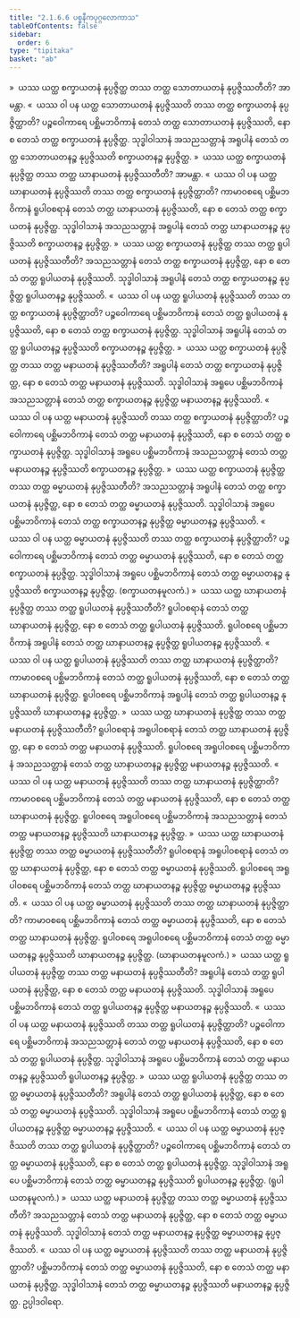 ```yaml
---
title: "2.1.6.6 ပစ္စနီကပုဂ္ဂလောကာသ"
tableOfContents: false
sidebar:
  order: 6
type: "tipitaka"
basket: "ab"
---
```



<DynamicBreadcrumb />

<Division number="116">

<Paragraph number="1011">
»  ယဿ ယတ္ထ စက္ခာယတနံ နုပ္ပဇ္ဇိတ္ထ တဿ တတ္ထ သောတာယတနံ နုပ္ပဇ္ဇိဿတီတိ? အာမန္တာ.
</Paragraph>

<Paragraph number="1012">
«  ယဿ ဝါ ပန ယတ္ထ သောတာယတနံ နုပ္ပဇ္ဇိဿတိ တဿ တတ္ထ စက္ခာယတနံ နုပ္ပဇ္ဇိတ္ထာတိ?
</Paragraph>

<Paragraph number="1013">
ပဉ္စဝေါကာရေ ပစ္ဆိမဘဝိကာနံ တေသံ တတ္ထ သောတာယတနံ နုပ္ပဇ္ဇိဿတိ, နော စ တေသံ တတ္ထ စက္ခာယတနံ နုပ္ပဇ္ဇိတ္ထ. သုဒ္ဓါဝါသာနံ အသညသတ္တာနံ အရူပါနံ တေသံ တတ္ထ သောတာယတနဉ္စ နုပ္ပဇ္ဇိဿတိ စက္ခာယတနဉ္စ နုပ္ပဇ္ဇိတ္ထ.
</Paragraph>

<Paragraph number="1014">
»  ယဿ ယတ္ထ စက္ခာယတနံ နုပ္ပဇ္ဇိတ္ထ တဿ တတ္ထ ဃာနာယတနံ နုပ္ပဇ္ဇိဿတီတိ? အာမန္တာ.
</Paragraph>

<Paragraph number="1015">
«  ယဿ ဝါ ပန ယတ္ထ ဃာနာယတနံ နုပ္ပဇ္ဇိဿတိ တဿ တတ္ထ စက္ခာယတနံ နုပ္ပဇ္ဇိတ္ထာတိ?
</Paragraph>

<Paragraph number="1016">
ကာမာဝစရေ ပစ္ဆိမဘဝိကာနံ ရူပါဝစရာနံ တေသံ တတ္ထ ဃာနာယတနံ နုပ္ပဇ္ဇိဿတိ, နော စ တေသံ တတ္ထ စက္ခာယတနံ နုပ္ပဇ္ဇိတ္ထ. သုဒ္ဓါဝါသာနံ အသညသတ္တာနံ အရူပါနံ တေသံ တတ္ထ ဃာနာယတနဉ္စ နုပ္ပဇ္ဇိဿတိ စက္ခာယတနဉ္စ နုပ္ပဇ္ဇိတ္ထ.
</Paragraph>

<Paragraph number="1017">
»  ယဿ ယတ္ထ စက္ခာယတနံ နုပ္ပဇ္ဇိတ္ထ တဿ တတ္ထ ရူပါယတနံ နုပ္ပဇ္ဇိဿတီတိ?
</Paragraph>

<Paragraph number="1018">
အသညသတ္တာနံ တေသံ တတ္ထ စက္ခာယတနံ နုပ္ပဇ္ဇိတ္ထ, နော စ တေသံ တတ္ထ ရူပါယတနံ နုပ္ပဇ္ဇိဿတိ. သုဒ္ဓါဝါသာနံ အရူပါနံ တေသံ တတ္ထ စက္ခာယတနဉ္စ နုပ္ပဇ္ဇိတ္ထ ရူပါယတနဉ္စ နုပ္ပဇ္ဇိဿတိ.
</Paragraph>

<Paragraph number="1019">
«  ယဿ ဝါ ပန ယတ္ထ ရူပါယတနံ နုပ္ပဇ္ဇိဿတိ တဿ တတ္ထ စက္ခာယတနံ နုပ္ပဇ္ဇိတ္ထာတိ?
</Paragraph>

<Paragraph number="1020">
ပဉ္စဝေါကာရေ ပစ္ဆိမဘဝိကာနံ တေသံ တတ္ထ ရူပါယတနံ နုပ္ပဇ္ဇိဿတိ, နော စ တေသံ တတ္ထ စက္ခာယတနံ နုပ္ပဇ္ဇိတ္ထ. သုဒ္ဓါဝါသာနံ အရူပါနံ တေသံ တတ္ထ ရူပါယတနဉ္စ နုပ္ပဇ္ဇိဿတိ စက္ခာယတနဉ္စ နုပ္ပဇ္ဇိတ္ထ.
</Paragraph>

<Paragraph number="1021">
»  ယဿ ယတ္ထ စက္ခာယတနံ နုပ္ပဇ္ဇိတ္ထ တဿ တတ္ထ မနာယတနံ နုပ္ပဇ္ဇိဿတီတိ?
</Paragraph>

<Paragraph number="1022">
အရူပါနံ တေသံ တတ္ထ စက္ခာယတနံ နုပ္ပဇ္ဇိတ္ထ, နော စ တေသံ တတ္ထ မနာယတနံ နုပ္ပဇ္ဇိဿတိ. သုဒ္ဓါဝါသာနံ အရူပေ ပစ္ဆိမဘဝိကာနံ အသညသတ္တာနံ တေသံ တတ္ထ စက္ခာယတနဉ္စ နုပ္ပဇ္ဇိတ္ထ မနာယတနဉ္စ နုပ္ပဇ္ဇိဿတိ.
</Paragraph>

<Paragraph number="1023">
«  ယဿ ဝါ ပန ယတ္ထ မနာယတနံ နုပ္ပဇ္ဇိဿတိ တဿ တတ္ထ စက္ခာယတနံ နုပ္ပဇ္ဇိတ္ထာတိ?
</Paragraph>

<Paragraph number="1024">
ပဉ္စဝေါကာရေ ပစ္ဆိမဘဝိကာနံ တေသံ တတ္ထ မနာယတနံ နုပ္ပဇ္ဇိဿတိ, နော စ တေသံ တတ္ထ စက္ခာယတနံ နုပ္ပဇ္ဇိတ္ထ. သုဒ္ဓါဝါသာနံ အရူပေ ပစ္ဆိမဘဝိကာနံ အသညသတ္တာနံ တေသံ တတ္ထ မနာယတနဉ္စ နုပ္ပဇ္ဇိဿတိ စက္ခာယတနဉ္စ နုပ္ပဇ္ဇိတ္ထ.
</Paragraph>

<Paragraph number="1025">
»  ယဿ ယတ္ထ စက္ခာယတနံ နုပ္ပဇ္ဇိတ္ထ တဿ တတ္ထ ဓမ္မာယတနံ နုပ္ပဇ္ဇိဿတီတိ?
</Paragraph>

<Paragraph number="1026">
အသညသတ္တာနံ အရူပါနံ တေသံ တတ္ထ စက္ခာယတနံ နုပ္ပဇ္ဇိတ္ထ, နော စ တေသံ တတ္ထ ဓမ္မာယတနံ နုပ္ပဇ္ဇိဿတိ. သုဒ္ဓါဝါသာနံ အရူပေ ပစ္ဆိမဘဝိကာနံ တေသံ တတ္ထ စက္ခာယတနဉ္စ နုပ္ပဇ္ဇိတ္ထ ဓမ္မာယတနဉ္စ နုပ္ပဇ္ဇိဿတိ.
</Paragraph>

<Paragraph number="1027">
«  ယဿ ဝါ ပန ယတ္ထ ဓမ္မာယတနံ နုပ္ပဇ္ဇိဿတိ တဿ တတ္ထ စက္ခာယတနံ နုပ္ပဇ္ဇိတ္ထာတိ?
</Paragraph>

<Paragraph number="1028">
ပဉ္စဝေါကာရေ ပစ္ဆိမဘဝိကာနံ တေသံ တတ္ထ ဓမ္မာယတနံ နုပ္ပဇ္ဇိဿတိ, နော စ တေသံ တတ္ထ စက္ခာယတနံ နုပ္ပဇ္ဇိတ္ထ. သုဒ္ဓါဝါသာနံ အရူပေ ပစ္ဆိမဘဝိကာနံ တေသံ တတ္ထ ဓမ္မာယတနဉ္စ နုပ္ပဇ္ဇိဿတိ စက္ခာယတနဉ္စ နုပ္ပဇ္ဇိတ္ထ. (စက္ခာယတနမူလကံ.)
</Paragraph>

</Division>
<Division number="117">

<Paragraph number="1029">
»  ယဿ ယတ္ထ ဃာနာယတနံ နုပ္ပဇ္ဇိတ္ထ တဿ တတ္ထ ရူပါယတနံ နုပ္ပဇ္ဇိဿတီတိ?
</Paragraph>

<Paragraph number="1030">
ရူပါဝစရာနံ တေသံ တတ္ထ ဃာနာယတနံ နုပ္ပဇ္ဇိတ္ထ, နော စ တေသံ တတ္ထ ရူပါယတနံ နုပ္ပဇ္ဇိဿတိ. ရူပါဝစရေ ပစ္ဆိမဘဝိကာနံ အရူပါနံ တေသံ တတ္ထ ဃာနာယတနဉ္စ နုပ္ပဇ္ဇိတ္ထ ရူပါယတနဉ္စ နုပ္ပဇ္ဇိဿတိ.
</Paragraph>

<Paragraph number="1031">
«  ယဿ ဝါ ပန ယတ္ထ ရူပါယတနံ နုပ္ပဇ္ဇိဿတိ တဿ တတ္ထ ဃာနာယတနံ နုပ္ပဇ္ဇိတ္ထာတိ?
</Paragraph>

<Paragraph number="1032">
ကာမာဝစရေ ပစ္ဆိမဘဝိကာနံ တေသံ တတ္ထ ရူပါယတနံ နုပ္ပဇ္ဇိဿတိ, နော စ တေသံ တတ္ထ ဃာနာယတနံ နုပ္ပဇ္ဇိတ္ထ. ရူပါဝစရေ ပစ္ဆိမဘဝိကာနံ အရူပါနံ တေသံ တတ္ထ ရူပါယတနဉ္စ နုပ္ပဇ္ဇိဿတိ ဃာနာယတနဉ္စ နုပ္ပဇ္ဇိတ္ထ.
</Paragraph>

<Paragraph number="1033">
»  ယဿ ယတ္ထ ဃာနာယတနံ နုပ္ပဇ္ဇိတ္ထ တဿ တတ္ထ မနာယတနံ နုပ္ပဇ္ဇိဿတီတိ?
</Paragraph>

<Paragraph number="1034">
ရူပါဝစရာနံ အရူပါဝစရာနံ တေသံ တတ္ထ ဃာနာယတနံ နုပ္ပဇ္ဇိတ္ထ, နော စ တေသံ တတ္ထ မနာယတနံ နုပ္ပဇ္ဇိဿတိ. ရူပါဝစရေ အရူပါဝစရေ ပစ္ဆိမဘဝိကာနံ အသညသတ္တာနံ တေသံ တတ္ထ ဃာနာယတနဉ္စ နုပ္ပဇ္ဇိတ္ထ မနာယတနဉ္စ နုပ္ပဇ္ဇိဿတိ.
</Paragraph>

<Paragraph number="1035">
«  ယဿ ဝါ ပန ယတ္ထ မနာယတနံ နုပ္ပဇ္ဇိဿတိ တဿ တတ္ထ ဃာနာယတနံ နုပ္ပဇ္ဇိတ္ထာတိ?
</Paragraph>

<Paragraph number="1036">
ကာမာဝစရေ ပစ္ဆိမဘဝိကာနံ တေသံ တတ္ထ မနာယတနံ နုပ္ပဇ္ဇိဿတိ, နော စ တေသံ တတ္ထ ဃာနာယတနံ နုပ္ပဇ္ဇိတ္ထ. ရူပါဝစရေ အရူပါဝစရေ ပစ္ဆိမဘဝိကာနံ အသညသတ္တာနံ တေသံ တတ္ထ မနာယတနဉ္စ နုပ္ပဇ္ဇိဿတိ ဃာနာယတနဉ္စ နုပ္ပဇ္ဇိတ္ထ.
</Paragraph>

<Paragraph number="1037">
»  ယဿ ယတ္ထ ဃာနာယတနံ နုပ္ပဇ္ဇိတ္ထ တဿ တတ္ထ ဓမ္မာယတနံ နုပ္ပဇ္ဇိဿတီတိ?
</Paragraph>

<Paragraph number="1038">
ရူပါဝစရာနံ အရူပါဝစရာနံ တေသံ တတ္ထ ဃာနာယတနံ နုပ္ပဇ္ဇိတ္ထ, နော စ တေသံ တတ္ထ ဓမ္မာယတနံ နုပ္ပဇ္ဇိဿတိ. ရူပါဝစရေ အရူပါဝစရေ ပစ္ဆိမဘဝိကာနံ တေသံ တတ္ထ ဃာနာယတနဉ္စ နုပ္ပဇ္ဇိတ္ထ ဓမ္မာယတနဉ္စ နုပ္ပဇ္ဇိဿတိ.
</Paragraph>

<Paragraph number="1039">
«  ယဿ ဝါ ပန ယတ္ထ ဓမ္မာယတနံ နုပ္ပဇ္ဇိဿတိ တဿ တတ္ထ ဃာနာယတနံ နုပ္ပဇ္ဇိတ္ထာတိ?
</Paragraph>

<Paragraph number="1040">
ကာမာဝစရေ ပစ္ဆိမဘဝိကာနံ တေသံ တတ္ထ ဓမ္မာယတနံ နုပ္ပဇ္ဇိဿတိ, နော စ တေသံ တတ္ထ ဃာနာယတနံ နုပ္ပဇ္ဇိတ္ထ. ရူပါဝစရေ အရူပါဝစရေ ပစ္ဆိမဘဝိကာနံ တေသံ တတ္ထ ဓမ္မာယတနဉ္စ နုပ္ပဇ္ဇိဿတိ ဃာနာယတနဉ္စ နုပ္ပဇ္ဇိတ္ထ. (ဃာနာယတနမူလကံ.)
</Paragraph>

</Division>
<Division number="118">

<Paragraph number="1041">
»  ယဿ ယတ္ထ ရူပါယတနံ နုပ္ပဇ္ဇိတ္ထ တဿ တတ္ထ မနာယတနံ နုပ္ပဇ္ဇိဿတီတိ?
</Paragraph>

<Paragraph number="1042">
အရူပါနံ တေသံ တတ္ထ ရူပါယတနံ နုပ္ပဇ္ဇိတ္ထ, နော စ တေသံ တတ္ထ မနာယတနံ နုပ္ပဇ္ဇိဿတိ. သုဒ္ဓါဝါသာနံ အရူပေ ပစ္ဆိမဘဝိကာနံ တေသံ တတ္ထ ရူပါယတနဉ္စ နုပ္ပဇ္ဇိတ္ထ မနာယတနဉ္စ နုပ္ပဇ္ဇိဿတိ.
</Paragraph>

<Paragraph number="1043">
«  ယဿ ဝါ ပန ယတ္ထ မနာယတနံ နုပ္ပဇ္ဇိဿတိ တဿ တတ္ထ ရူပါယတနံ နုပ္ပဇ္ဇိတ္ထာတိ?
</Paragraph>

<Paragraph number="1044">
ပဉ္စဝေါကာရေ ပစ္ဆိမဘဝိကာနံ အသညသတ္တာနံ တေသံ တတ္ထ မနာယတနံ နုပ္ပဇ္ဇိဿတိ, နော စ တေသံ တတ္ထ ရူပါယတနံ နုပ္ပဇ္ဇိတ္ထ. သုဒ္ဓါဝါသာနံ အရူပေ ပစ္ဆိမဘဝိကာနံ တေသံ တတ္ထ မနာယတနဉ္စ နုပ္ပဇ္ဇိဿတိ ရူပါယတနဉ္စ နုပ္ပဇ္ဇိတ္ထ.
</Paragraph>

<Paragraph number="1045">
»  ယဿ ယတ္ထ ရူပါယတနံ နုပ္ပဇ္ဇိတ္ထ တဿ တတ္ထ ဓမ္မာယတနံ နုပ္ပဇ္ဇိဿတီတိ?
</Paragraph>

<Paragraph number="1046">
အရူပါနံ တေသံ တတ္ထ ရူပါယတနံ နုပ္ပဇ္ဇိတ္ထ, နော စ တေသံ တတ္ထ ဓမ္မာယတနံ နုပ္ပဇ္ဇိဿတိ. သုဒ္ဓါဝါသာနံ အရူပေ ပစ္ဆိမဘဝိကာနံ တေသံ တတ္ထ ရူပါယတနဉ္စ နုပ္ပဇ္ဇိတ္ထ ဓမ္မာယတနဉ္စ နုပ္ပဇ္ဇိဿတိ.
</Paragraph>

<Paragraph number="1047">
«  ယဿ ဝါ ပန ယတ္ထ ဓမ္မာယတနံ နုပ္ပဇ္ဇိဿတိ တဿ တတ္ထ ရူပါယတနံ နုပ္ပဇ္ဇိတ္ထာတိ?
</Paragraph>

<Paragraph number="1048">
ပဉ္စဝေါကာရေ ပစ္ဆိမဘဝိကာနံ တေသံ တတ္ထ ဓမ္မာယတနံ နုပ္ပဇ္ဇိဿတိ, နော စ တေသံ တတ္ထ ရူပါယတနံ နုပ္ပဇ္ဇိတ္ထ. သုဒ္ဓါဝါသာနံ အရူပေ ပစ္ဆိမဘဝိကာနံ တေသံ တတ္ထ ဓမ္မာယတနဉ္စ နုပ္ပဇ္ဇိဿတိ ရူပါယတနဉ္စ နုပ္ပဇ္ဇိတ္ထ. (ရူပါယတနမူလကံ.)
</Paragraph>

</Division>
<Division number="119">

<Paragraph number="1049">
»  ယဿ ယတ္ထ မနာယတနံ နုပ္ပဇ္ဇိတ္ထ တဿ တတ္ထ ဓမ္မာယတနံ နုပ္ပဇ္ဇိဿတီတိ?
</Paragraph>

<Paragraph number="1050">
အသညသတ္တာနံ တေသံ တတ္ထ မနာယတနံ နုပ္ပဇ္ဇိတ္ထ, နော စ တေသံ တတ္ထ ဓမ္မာယတနံ နုပ္ပဇ္ဇိဿတိ. သုဒ္ဓါဝါသာနံ တေသံ တတ္ထ မနာယတနဉ္စ နုပ္ပဇ္ဇိတ္ထ ဓမ္မာယတနဉ္စ နုပ္ပဇ္ဇိဿတိ.
</Paragraph>

<Paragraph number="1051">
«  ယဿ ဝါ ပန ယတ္ထ ဓမ္မာယတနံ နုပ္ပဇ္ဇိဿတိ တဿ တတ္ထ မနာယတနံ နုပ္ပဇ္ဇိတ္ထာတိ?
</Paragraph>

<Paragraph number="1052">
ပစ္ဆိမဘဝိကာနံ တေသံ တတ္ထ ဓမ္မာယတနံ နုပ္ပဇ္ဇိဿတိ, နော စ တေသံ တတ္ထ မနာယတနံ နုပ္ပဇ္ဇိတ္ထ. သုဒ္ဓါဝါသာနံ တေသံ တတ္ထ ဓမ္မာယတနဉ္စ နုပ္ပဇ္ဇိဿတိ မနာယတနဉ္စ နုပ္ပဇ္ဇိတ္ထ.

</Paragraph>
</Division>

<Paragraph number="1053" type="center">
ဥပ္ပါဒဝါရော.
</Paragraph>